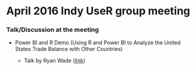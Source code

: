 # April 2016 Indy UseR group meeting

### Talk/Discussion at the meeting

*  Power BI and R Demo (Using R and Power BI to Analyze the United States Trade Balance with Other Countries) 

      + Talk by Ryan Wade ([link](https://github.com/DieselAnalytics/Demo_PowerBI_R_TradeBalance))

    
